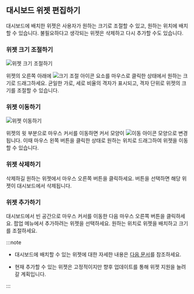 ## 대시보드 위젯 편집하기

대시보드에 배치한 위젯은 사용자가 원하는 크기로 조절할 수 있고, 원하는 위치에 배치할 수 있습니다. 불필요하다고 생각되는 위젯은 삭제하고 다시 추가할 수도 있습니다.

### 위젯 크기 조절하기

<InDoc product="java,php,python,nodejs,dotent,golang">
<ImgLang img='apm-dashboard-widget-resize.png' desc='위젯 크기 조절하기' />
</InDoc>

<InDoc product="postgresql,mysql,redis,mongodb,oracle-pro,oracle">

![위젯 크기 조절하기](/img/db-dashboard-widget-resize.png)

</InDoc>

위젯의 오른쪽 아래에 ![크기 조절 아이콘](/img/ic-widget-size.svg) 요소를 마우스로 클릭한 상태에서 원하는 크기로 드래그하세요. 균일한 가로, 세로 비율의 격자가 표시되고, 격자 단위로 위젯의 크기를 조절할 수 있습니다.

### 위젯 이동하기

<InDoc product="java,php,python,nodejs,dotent,golang">
<ImgLang img='apm-dashboard-widget-move.png' desc='위젯 이동하기' />
</InDoc>

<InDoc product="postgresql,mysql,redis,mongodb,oracle-pro,oracle">

![위젯 이동하기](/img/db-dashboard-widget-move.png)

</InDoc>

위젯의 윗 부분으로 마우스 커서를 이동하면 커서 모양이 ![이동 아이콘](/img/ic-move-pointer.svg) 모양으로 변경됩니다. 이때 마우스 왼쪽 버튼을 클릭한 상태로 원하는 위치로 드래그하여 위젯을 이동할 수 있습니다.

### 위젯 삭제하기

<InDoc product="java,php,python,nodejs,dotent,golang">
<ImgLang img='apm-dashboard-widget-remove.png' desc='위젯 삭제하기' />
</InDoc>

<InDoc product="postgresql,mysql,redis,mongodb,oracle-pro,oracle">

<ImgLang img='db-dashboard-widget-remove.png' desc='위젯 삭제하기' />

</InDoc>

삭제하길 원하는 위젯에서 마우스 오른쪽 버튼을 클릭하세요. <Cmdname sid="delete" className="uitext" /> 버튼을 선택하면 해당 위젯이 대시보드에서 삭제됩니다.

### 위젯 추가하기

<InDoc product="java,php,python,nodejs,dotent,golang">
<ImgLang img='apm-dashboard-widget-add.png' desc='위젯 추가하기' />
</InDoc>

<InDoc product="postgresql,mysql,redis,mongodb,oracle-pro,oracle">

<ProdImg img="db-dashboard-widget-add.png" desc="위젯 추가하기" multi="true" />

</InDoc>

대시보드에서 빈 공간으로 마우스 커서를 이동한 다음 마우스 오른쪽 버튼을 클릭하세요. 팝업 메뉴에서 추가하려는 위젯을 선택하세요. 원하는 위치로 위젯을 배치하고 크기를 조절하세요.

:::note

* 대시보드에 배치할 수 있는 위젯에 대한 자세한 내용은 [다음 문서](#about-widget)를 참조하세요.

* 현재 추가할 수 있는 위젯은 고정적이지만 향후 업데이트를 통해 위젯 지원을 늘려갈 계획입니다.

:::